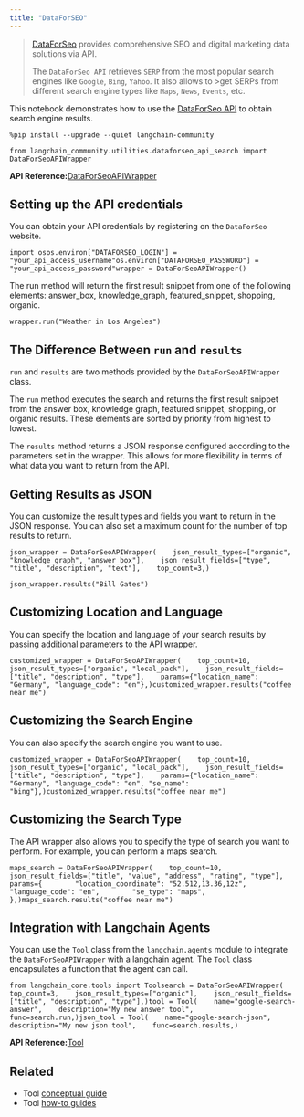 ```yaml
---
title: "DataForSEO"
---
```


> [DataForSeo](https://dataforseo.com/) provides comprehensive SEO and digital marketing data solutions via API.
>
> The `DataForSeo API` retrieves `SERP` from the most popular search engines like `Google`, `Bing`, `Yahoo`. It also allows to >get SERPs from different search engine types like `Maps`, `News`, `Events`, etc.

This notebook demonstrates how to use the [DataForSeo API](https://dataforseo.com/apis) to obtain search engine results.

```
%pip install --upgrade --quiet langchain-community
```

```
from langchain_community.utilities.dataforseo_api_search import DataForSeoAPIWrapper
```

**API Reference:**[DataForSeoAPIWrapper](https://python.langchain.com/api_reference/community/utilities/langchain_community.utilities.dataforseo_api_search.DataForSeoAPIWrapper.html)

## Setting up the API credentials

You can obtain your API credentials by registering on the `DataForSeo` website.

```
import osos.environ["DATAFORSEO_LOGIN"] = "your_api_access_username"os.environ["DATAFORSEO_PASSWORD"] = "your_api_access_password"wrapper = DataForSeoAPIWrapper()
```

The run method will return the first result snippet from one of the following elements: answer\_box, knowledge\_graph, featured\_snippet, shopping, organic.

```
wrapper.run("Weather in Los Angeles")
```

## The Difference Between `run` and `results`

`run` and `results` are two methods provided by the `DataForSeoAPIWrapper` class.

The `run` method executes the search and returns the first result snippet from the answer box, knowledge graph, featured snippet, shopping, or organic results. These elements are sorted by priority from highest to lowest.

The `results` method returns a JSON response configured according to the parameters set in the wrapper. This allows for more flexibility in terms of what data you want to return from the API.

## Getting Results as JSON

You can customize the result types and fields you want to return in the JSON response. You can also set a maximum count for the number of top results to return.

```
json_wrapper = DataForSeoAPIWrapper(    json_result_types=["organic", "knowledge_graph", "answer_box"],    json_result_fields=["type", "title", "description", "text"],    top_count=3,)
```

```
json_wrapper.results("Bill Gates")
```

## Customizing Location and Language

You can specify the location and language of your search results by passing additional parameters to the API wrapper.

```
customized_wrapper = DataForSeoAPIWrapper(    top_count=10,    json_result_types=["organic", "local_pack"],    json_result_fields=["title", "description", "type"],    params={"location_name": "Germany", "language_code": "en"},)customized_wrapper.results("coffee near me")
```

## Customizing the Search Engine

You can also specify the search engine you want to use.

```
customized_wrapper = DataForSeoAPIWrapper(    top_count=10,    json_result_types=["organic", "local_pack"],    json_result_fields=["title", "description", "type"],    params={"location_name": "Germany", "language_code": "en", "se_name": "bing"},)customized_wrapper.results("coffee near me")
```

## Customizing the Search Type

The API wrapper also allows you to specify the type of search you want to perform. For example, you can perform a maps search.

```
maps_search = DataForSeoAPIWrapper(    top_count=10,    json_result_fields=["title", "value", "address", "rating", "type"],    params={        "location_coordinate": "52.512,13.36,12z",        "language_code": "en",        "se_type": "maps",    },)maps_search.results("coffee near me")
```

## Integration with Langchain Agents

You can use the `Tool` class from the `langchain.agents` module to integrate the `DataForSeoAPIWrapper` with a langchain agent. The `Tool` class encapsulates a function that the agent can call.

```
from langchain_core.tools import Toolsearch = DataForSeoAPIWrapper(    top_count=3,    json_result_types=["organic"],    json_result_fields=["title", "description", "type"],)tool = Tool(    name="google-search-answer",    description="My new answer tool",    func=search.run,)json_tool = Tool(    name="google-search-json",    description="My new json tool",    func=search.results,)
```

**API Reference:**[Tool](https://python.langchain.com/api_reference/core/tools/langchain_core.tools.simple.Tool.html)

## Related

* Tool [conceptual guide](/src/oss/concepts/tools)
* Tool [how-to guides](/src/oss/how_to/#tools)

